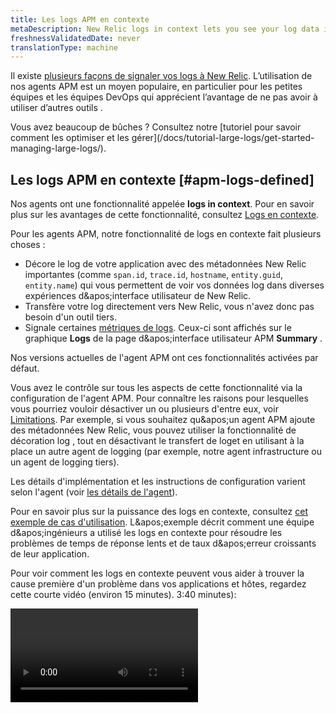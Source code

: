 ```yaml
---
title: Les logs APM en contexte
metaDescription: New Relic logs in context lets you see your log data in the context of your New Relic app and host observability UI experiences.
freshnessValidatedDate: never
translationType: machine
---
```


Il existe [plusieurs façons de signaler vos logs à New Relic](/docs/logs/get-started/get-started-log-management). L’utilisation de nos agents APM est un moyen populaire, en particulier pour les petites équipes et les équipes DevOps qui apprécient l’avantage de ne pas avoir à utiliser d’autres outils <InlinePopover type="logs" />.

<Callout variant="tip">
  Vous avez beaucoup de bûches ? Consultez notre [tutoriel pour savoir comment les optimiser et les gérer](/docs/tutorial-large-logs/get-started-managing-large-logs/).
</Callout>

## Les logs APM en contexte [#apm-logs-defined]

Nos agents <InlinePopover type="apm" />ont une fonctionnalité appelée <DNT>**logs in context**</DNT>. Pour en savoir plus sur les avantages de cette fonctionnalité, consultez [Logs en contexte](/docs/logs/logs-context/logs-in-context).

Pour les agents APM, notre fonctionnalité de logs en contexte fait plusieurs choses :

* Décore le log de votre application avec des métadonnées New Relic importantes (comme `span.id`, `trace.id`, `hostname`, `entity.guid`, `entity.name`) qui vous permettent de voir vos données log dans diverses expériences d&amp;apos;interface utilisateur de New Relic.
* Transfère votre log directement vers New Relic, vous n&apos;avez donc pas besoin d&apos;un outil tiers.
* Signale certaines [métriques de logs](#log-metrics). Ceux-ci sont affichés sur le graphique <DNT>**Logs**</DNT> de la page d&amp;apos;interface utilisateur APM <DNT>**Summary**</DNT> .

Nos versions actuelles de l&apos;agent APM ont ces fonctionnalités activées par défaut.

Vous avez le contrôle sur tous les aspects de cette fonctionnalité via la configuration de l&apos;agent APM. Pour connaître les raisons pour lesquelles vous pourriez vouloir désactiver un ou plusieurs d&apos;entre eux, voir [Limitations](#limitations). Par exemple, si vous souhaitez qu&amp;apos;un agent APM ajoute des métadonnées New Relic, vous pouvez utiliser la fonctionnalité de décoration log , tout en désactivant le transfert de loget en utilisant à la place un autre agent de logging (par exemple, notre agent infrastructure ou un agent de logging tiers).

Les détails d&apos;implémentation et les instructions de configuration varient selon l&apos;agent (voir [les détails de l&apos;agent](#agents)).

Pour en savoir plus sur la puissance des logs en contexte, consultez [cet exemple de cas d&apos;utilisation](#response-time-example). L&amp;apos;exemple décrit comment une équipe d&amp;apos;ingénieurs a utilisé les logs en contexte pour résoudre les problèmes de temps de réponse lents et de taux d&amp;apos;erreur croissants de leur application.

Pour voir comment les logs en contexte peuvent vous aider à trouver la cause première d&apos;un problème dans vos applications et hôtes, regardez cette courte vidéo (environ 15 minutes). 3:40 minutes):

<Video id="Vgae-GrlZWg" type="youtube" />

## Démarrer [#get-started]

Pour configurer <InlinePopover type="apm" />logs en contexte :

1. Si vous n&apos;en avez pas déjà un, [créez un compte New Relic](https://newrelic.com/signup). C&amp;apos;est gratuit, pour toujours.
2. Installez un agent APM, en vous assurant que vous disposez de la [dernière version de l&apos;agent APM](#agents).
3. Les versions les plus récentes de nos agents APM ont les logs en contexte (ajout de métadonnées et de transfert) activés par défaut. Vous devrez peut-être parfois apporter certaines mises à jour au fichier de configuration de l&apos;agent pour que le log fonctionne correctement. Pour plus de détails à ce sujet, voir [Activer les logs pour votre agent](#agents).

C&apos;est ça ! Démarrez le dépannage de vos applications avec les logs en contexte APM en accédant à l&apos;interface utilisateur APM et en recherchant les données log associées.

<img title="APM logs in context UI options" alt="Screenshot of APM Summary page with logs in context options" src="/images/apm_screenshot-full_logs-overview.webp" />

<figcaption>
  Accédez à votre log, à votre trace et à vos erreurs, le tout à partir de la page APM <DNT>**Summary**</DNT> dans New Relic.
</figcaption>

## API d&apos;agent APM [#agent-apis]

Si votre framework de logging n&apos;est pas disponible avec nos solutions de logs en contexte existantes, vous pouvez [configurer votre bibliothèque de logging en utilisant l&apos;appel d&apos;API](/docs/logs/logs-context/annotate-logs-logs-context-using-apm-agent-apis) pour annoter votre log.

## Configuration de log de l&apos;agent APM [#agents]

Nos derniers <InlinePopover type="apm" />agents ont les logs en contexte (décoration log et transfert de log ) activés par défaut. Voici des informations sur les agents APM qui prennent en charge les logs en contexte et le transfert de log :

* [Procédures de logs en contexte Go](/docs/logs/logs-context/configure-logs-context-go) pour l&amp;apos;agent [v3.17.0 ou supérieur](/docs/release-notes/agent-release-notes/go-release-notes)
* [Procédures pour les logs en contexte Java](/docs/logs/logs-context/java-configure-logs-context-all) pour agent [v7.6.0 ou supérieur](/docs/release-notes/agent-release-notes/java-release-notes)
* [Procédures de logs en contexte .NET](/docs/logs/logs-context/net-configure-logs-context-all) pour l&amp;apos;agent [v9.8.0 ou supérieur](/docs/release-notes/agent-release-notes/net-release-notes)
* [Procédures de logs en contexte Node.js](/docs/logs/logs-context/configure-logs-context-nodejs) pour l&amp;apos;agent [v8.11.0 ou supérieur](/docs/release-notes/agent-release-notes/nodejs-release-notes)
* [Procédures de logs en contexte PHP](/docs/logs/logs-context/configure-logs-context-php) pour agent [v10.1.0 ou supérieur](/docs/release-notes/agent-release-notes/php-release-notes)
* [Procédures de logs en contexte Python](/docs/logs/logs-context/configure-logs-context-python) pour l&amp;apos;agent [v7.12.0.176](/docs/release-notes/agent-release-notes/python-release-notes)
* [Procédures des logs en contexte Ruby ](/docs/logs/logs-context/configure-logs-context-ruby)pour l&amp;apos;agent [v8.6.0 ou supérieur](/docs/release-notes/agent-release-notes/ruby-release-notes)

Si vous ne pouvez pas ou ne souhaitez pas utiliser le transfert de log APM, vous pouvez [transférer votre log en utilisant une autre solution](/docs/logs/get-started/get-started-log-management#integrate-logs).

## Limites [#limitations]

Les logs en contexte APM sont activés par défaut. Cela peut avoir un impact négatif sur votre sécurité, votre conformité, votre facturation ou les performances de votre système.

Voici quelques limitations supplémentaires connues :

* À l&apos;exception de l&apos;agent Node.js , <InlinePopover type="apm" />transfert de logs n&amp;apos;envoie pas le log complet. [Renseignez-vous sur les détails du transfert de log .](#forwarding-details)
* Le log de démarrage n&apos;est pas disponible tant que l&apos;agent n&apos;est pas chargé.
* Si vous utilisez Kubernetes, sachez que nous décorons le log via instrumentation, et non à partir de l&apos;API Kubernetes . Ceci est distinct et séparé du log d&apos;écriture dans le système de fichiers. Le log ne touche jamais l&apos;hôte ou n&apos;existe pas à un endroit où l&apos;API peut être appelée.
* Lorsqu&apos;une exception est levée depuis votre application, vous ne verrez actuellement aucune trace d&apos;appels dans les logs en contexte associés pour les agents Java ou .NET. Pour contourner ce problème, vous pouvez modifier vos règles de filtrage des dépôts.
* Fluentd peut ajouter le `processID` de l&amp;apos;entité qui a généré le log, mais le log APM ne peut pas le voir. De plus, dans Kubernetes, l’API est appelée pour ajouter des métadonnées, mais ces données ne peuvent pas être vues depuis l’application. Si vous avez besoin de l&amp;apos;entité mémorisée, nous vous recommandons d&amp;apos;utiliser les logs en contexte automatiques, mais de ne pas expédier le log depuis l&amp;apos;application. Continuez plutôt à utiliser Fluentd, Fluent Bit ou une autre solution pour transférer le fichier de log.

Si vous devez ajuster les paramètres par défaut, consultez [Désactiver le logging automatique](/docs/logs/logs-context/disable-automatic-logging).

## Assurer la confidentialité des données [#data-privacy]

<Callout variant="caution">
  Vous contrôlez les données log envoyées à New Relic, alors assurez-vous de suivre les consignes de sécurité de votre organisation pour masquer, obscurcir ou empêcher l&apos;envoi d&apos;informations personnelles identifiables (PII), d&apos;informations de santé protégées (PHI) ou de toute autre donnée sensible.
</Callout>

Notre log d&apos;ingestion pipeline de masque automatiquement les cartes de crédit, les numéros de sécurité sociale, les cartes d&apos;identité nationales, etc. Pour plus d&apos;informations, consultez notre [documentation de sécurité](/docs/logs/get-started/new-relics-log-management-security-privacy) pour la gestion des log .

Vous pouvez également créer des règles personnalisées pour masquer ou pirater des données sensibles dans votre log avec notre fonctionnalité obfuscation . Cela est essentiel lorsqu&apos;il est peu pratique ou impossible de restreindre l&apos;accès aux données sensibles, ou lorsque certaines données ne doivent jamais être stockées par New Relic. Lisez notre [documentation sur l’obfuscation](/docs/logs/ui-data/obfuscation-ui/) pour en savoir plus.

## Détails sur le transfert de log [#forwarding-details]

Pour tous les <InlinePopover type="apm" />agents (sauf Node.js), l&amp;apos;option transfert de logne transmet pas l&amp;apos;intégralité log. Pour plus de détails sur ce qui est envoyé avec le transfert de log , voir le réducteur ci-dessous.

<CollapserGroup>
  <Collapser id="log-forwarding-details" title="détails du transfert de logs">
    Par exemple, disons que votre log a un attribut comme celui-ci :

    ```json
    {
        "v": "x",
        "level": "x",
        "name": "x",
        "hostname": "x",
        "pid": 01,
        "timestamp": "x",
        "message": "x",
        "bunches": "of custom stuff"
    }
    ```

    Lorsqu&apos;un agent APM (à l&apos;exception de Node.js) décore le log avec nos métadonnées et le transmet, il peut n&apos;avoir que quelques attributs dans New Relic, comme ceci :

    ```json
    {
        "timestamp": "x",
        "message": "x",
        "span.id": "x",
        "trace.id": "x",
        "hostname": "x",
        "entity.guid": "x",
        "entity.name": "x",
    }
    ```
  </Collapser>
</CollapserGroup>

Si vous avez besoin d&apos;informations plus détaillées sur le log , les options incluent :

* Configurez l&apos;agent APM pour inclure des données log spécifiques.
* Conservez la [décorationlog ](#apm-logs-defined)en place, mais désactivez le transfert de logde l&amp;apos;agent APM et utilisez plutôt votre propre solution de transfert de log .

Pour plus d&apos;informations sur ces options, consultez les logs spécifiques à l&apos;agent dans la documentation contextuelle.

## logarithmes métriques [#log-metrics]

Lorsque vous configurez un agent <InlinePopover type="apm" />, vous obtenez automatiquement un graphique des mesures de logging sur la page APM <DNT>**Summary**</DNT> :

<img style={{ align: 'left',maxWidth: '70%' }} title="Screenshot showing the logging metrics chart" alt="Screenshot showing the logging metrics chart" src="/images/logs_screenshot-crop_logging-metrics.webp" />

Ce graphique montre le nombre de logarithmes. Si vous n&apos;avez pas désactivé le transfert de log , vous pouvez cliquer sur les liens des graphiques qui vous mèneront aux logs eux-mêmes. Même si vous désactivez le transfert de log , ce graphique montre toujours le log potentiel que vous pourriez inspecter si vous aviez activé le transfert de log .

Les métriques de logging sont signalées via l&apos;attribut `apm.service.logging.lines` , comme indiqué dans la requête suivante :

```sql
SELECT count(apm.service.logging.lines) FROM Metric WHERE (entity.guid = 'AN_ENTITY_GUID') LIMIT MAX SINCE 60 seconds AGO TIMESERIES
```

Si vous ne souhaitez pas voir le graphique des métriques de logging, vous pouvez le désactiver, mais pas au niveau du compte. Pour désactiver les métriques de logging, consultez les documents de configuration APM dédiés à votre agent (par exemple, [cette option de configuration `logging_metrics` pour PHP](/docs/apm/agents/php-agent/configuration/php-agent-configuration/#cfg-application_logging_metrics-enabled)).

<Callout variant="important">
  Si vous désactivez les métriques de logging, cela ne désactive pas la fonctionnalité de transfert de log APM. Pour arrêter la transmission du log APM, consultez [Gérer ou désactiver les logs en context d&apos;APM](/docs/logs/logs-context/disable-automatic-logging/).
</Callout>

## Empêcher la duplication des logs [#duplicate-logs]

L&apos;utilisation de la fonctionnalité de logs en contexte augmentera votre ingestion de données. Selon le modèle de tarification de votre compte, cela peut avoir un impact sur vos limites d&apos;ingestion et votre facturation.

<Callout variant="caution">
  Si vous souhaitez utiliser l&apos;agent APM pour envoyer le log directement depuis vos applications, vous devez désactiver ou modifier les solutions de transfert de logqui collectent actuellement le log de ces applications. Dans le cas contraire, vous enverrez un log en double, ce qui entraînera une double facturation.
</Callout>

Consultez notre [guide de mise à niveau](/docs/logs/logs-context/upgrade-to-automatic-logs-context/) pour en savoir plus sur la manière dont vous pouvez éviter d&amp;apos;envoyer des logs en double.

Pour plus d&apos;informations, suivez les procédures pour désactiver votre [redirecteur de logspécifique](/docs/logs/forward-logs/enable-log-management-new-relic#log-forwarding).

## Gérez vos limites d&apos;ingestion [#ingest]

<DNT>**Example:**</DNT> Votre équipe d&amp;apos;ingénierie résout un problème avec votre application, vous augmentez donc temporairement le volume de logs collectés par l&amp;apos;agent APM pour fournir un logging plus granulaire. Cependant, si vous laissez des limites plus élevées fonctionner pendant plusieurs jours, cela pourrait entraîner l&amp;apos;envoi de données inutiles qui augmenteront votre facture.

Pour éviter toute surprise, nous vous recommandons d&apos;utiliser [une requête NRQL ](/docs/accounts/accounts-billing/new-relic-one-pricing-billing/usage-queries-alerts/#data-queries)pour créer [une condition d&apos;alerte](/docs/accounts/accounts-billing/new-relic-one-pricing-billing/usage-queries-alerts/#alerts) afin de suivre vos limites d&amp;apos;ingestion. Par exemple:

<CollapserGroup>
  <Collapser id="limits-ui" title="Afficher les limites et l'utilisation des données dans l'interface utilisateur">
    Pour [consulter vos limites de données dans l’interface utilisateur](/docs/data-apis/manage-data/view-system-limits): Dans le [menu utilisateur](/docs/accounts/accounts-billing/general-account-settings/intro-account-settings), cliquez sur <DNT>**Manage your data &gt; Limits**</DNT>. Ou, pour voir votre utilisation, cliquez sur <DNT>**View your usage**</DNT>.

    <img title="View data and usage from UI" alt="Screenshot of View data and usage page in UI" src="/images/apm_screenshot-full_view-limits-usage.webp" />
  </Collapser>

  <Collapser id="query-estimate" title="Requête NRQL : exemple de coût estimé">
    Voir [la requête relative aux coûts](/docs/accounts/accounts-billing/new-relic-one-pricing-billing/usage-queries-alerts#estimated-cost).
  </Collapser>

  <Collapser id="nrql-alert" title="Alerte NRQL : exemple de seuil d'utilisation">
    Pour créer une alerte lorsque votre utilisation dépasse un seuil mensuel fixe de gigaoctets de données, ajoutez cette [requête NRQL ](/docs/alerts-applied-intelligence/new-relic-alerts/alert-conditions/create-nrql-alert-conditions/)à votre condition d&amp;apos;alerte :

    ```sql
    FROM NrMTDConsumption SELECT latest(GigabytesIngested) WHERE productLine = 'DataPlatform'
    ```
  </Collapser>
</CollapserGroup>

## Exemple : Le pouvoir des logs en contexte [#response-time-example]

Voici un cas d&apos;utilisation détaillé de l&apos;utilisation des logs <InlinePopover type="apm" />dans contexte pour arriver à la cause première d&amp;apos;un problème.

<DNT>**Example scenario:**</DNT> L&amp;apos;ingénieur de garde reçoit une notification d&amp;apos;alerte New Relic concernant un mauvais temps de réponse et une augmentation du taux d&amp;apos;erreur pour son application. Ils doivent découvrir la cause profonde de l&amp;apos;augmentation des erreurs et de la latence, afin de pouvoir décider s&amp;apos;il faut faire pivoter un hôte problématique hors de l&amp;apos;équilibrage de charge ou annuler la sortie la plus récente.

Pour démarrer le dépannage, ils se rendent dans l&apos;interface utilisateur de New Relic.

<CollapserGroup>
  <Collapser id="when" title="Quand et où les erreurs ont-elles commencé ?">
    Lorsque l&apos;ingénieur consulte la page <DNT>**APM Summary**</DNT> de l&amp;apos;application, il voit beaucoup plus de logs d&amp;apos;erreurs conduisant à une augmentation du temps de réponse. Ils veulent voir si le log peut révéler la cause profonde du problème.

    <img title="APM Summary errors in UI" alt="Screenshot of APM Summary errors in UI" src="/images/apm_screenshot-crop_apmsummary-view-logs-.webp" />

    <DNT>
      **How can they quickly decide what&apos;s related to the problem?**
    </DNT>

    Ils n&apos;ont pas mis en place de collecte log . Mais l&apos;agent Java pour leur application a été récemment mis à jour pour inclure les logs APM dans le contexte, de sorte que l&apos;application reçoit désormais automatiquement les métadonnées des logs et des liens. Les métriques qui apparaissent dans l&apos;interface utilisateur facettent le comptage par sévérité des logs. (Ceci est défini par les Java log capacités de décoration intégrées de l&apos;agent .)

    <DNT>
      **What entities are related?**
    </DNT>

    Sur la même page d&apos;interface utilisateur, ils cliquent sur le graphique <DNT>**Logs**</DNT> afin de pouvoir consulter la vue <DNT>**Log summary**</DNT> . Cette vue montre quand les logs instrumentés ont été collectés et quand ces logs avaient un niveau de gravité `Error` ou pire. Il leur montre également une liste de log patterns et le pourcentage de tous les logs correspondant à chaque modèle.
  </Collapser>

  <Collapser id="patterns" title="Quels modèles ressortent du log ?">
    Dans l&apos;interface utilisateur <DNT>**Log patterns**</DNT> , des messages d&amp;apos;erreur rares ont commencé à se produire fréquemment et ils apparaissent désormais dans la liste. Cela aide l&amp;apos;ingénieur à se concentrer sur le log problématique au lieu de toutes les mises à jour de statut bruyantes.

    <img title="Logs patterns UI" alt="Screenshot of Log patterns UI" src="/images/apm_screenshot-crop_logs-context-patterns-two.webp" />

    <DNT>
      **What patterns should they focus on?**
    </DNT>

    L&apos;ingénieur remarque des modèles log intéressants et souhaite afficher uniquement les logs qui correspondent à ce modèle. Ils cliquent dessus pour ajouter la valeur du modèle comme filtre au log affiché. Cela restreint la portée.
  </Collapser>

  <Collapser id="log-details" title="Que peuvent révéler davantage de détails log ?">
    L&apos;ingénieur souhaite voir toutes les valeurs contenues dans l&apos;enregistrement log , il clique donc sur la vue <DNT>**Log details**</DNT>. Cela les aide à valider que le log lui-même est significatif. Cela leur permet également d&amp;apos;explorer plus en détail Kubernetes l&amp;apos;environnement dans lequel l&amp;apos;application s&amp;apos;exécute, ou directement les traces distribuées ou les <InlinePopover type="apm" />erreurs liées à log l&amp;apos;enregistrement .

    <img title="Log details in APM UI" alt="Screenshot of Log details in APM UI" src="/images/apm_screenshot-crop_logs-patterns.webp" />

    L&apos;ingénieur décide de regarder l&apos;erreur APM où il peut voir une trace complète d&apos;appels. Ils peuvent également voir le log depuis leur interface utilisateur <DNT>**Errors inbox**</DNT> .

    <img title="Logs from Errors inbox UI" alt="Screenshot of logs from Errors inbox UI" src="/images/apm_screenshot-crop_logs-cropped-ui.webp" />
  </Collapser>

  <Collapser id="log-sampling" title="Quelles données de test supplémentaires aideront à résoudre le problème ?">
    L&apos;équipe de dépannage a effectué des tests pour isoler la cause, mais tous les logs n&apos;ont pas été collectés pour les transactions de test. La collecte log par défaut dans le fichier de configuration de leur agent Java (environ 10 000 logs par minute dans `application_logging:forwarding:max_samples_stored:`) a été utile pour valider que les services ont un problème. Mais ils doivent désormais augmenter l&amp;apos;échantillonnage à un nombre plus élevé pour un dépannage plus détaillé.
  </Collapser>

  <Collapser id="next-steps" title="Problème résolu. Et maintenant ?">
    L&apos;équipe de dépannage détermine que le problème provient d&apos;un changement récemment introduit, elle annule donc ce code. Pour économiser des ressources et réduire les dépenses, ils refusent la collecte log pour `application_logging:forwarding:max_samples_stored:` dans leur fichier de configuration, mais ils maintiennent l&amp;apos;échantillonnage log en cours d&amp;apos;exécution au cas où le problème se répéterait.

    L&apos;équipe de dépannage met également à jour ses runbooks pour pointer vers la page <DNT>**Log patterns**</DNT> filtrée sur cette application, et elle [ajoute le runbook à sa condition d&apos;alerte](/docs/alerts-applied-intelligence/new-relic-alerts/advanced-alerts/understand-technical-concepts/provide-runbook-instructions-alert-activity/). La prochaine fois qu’ils recevront une alerte similaire à cette situation, ils pourront utiliser ces leçons apprises pour un dépannage plus rapide.
  </Collapser>
</CollapserGroup>
